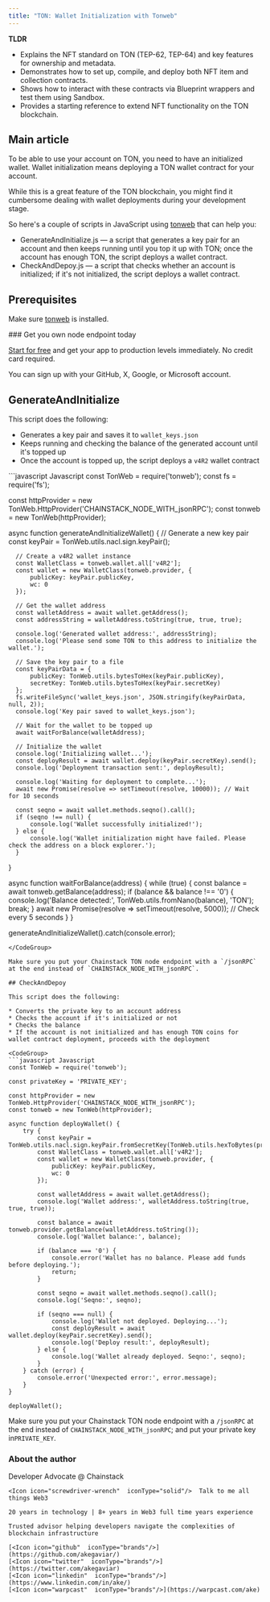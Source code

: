 ```yaml
---
title: "TON: Wallet Initialization with Tonweb"
---
```


**TLDR**
* Explains the NFT standard on TON (TEP-62, TEP-64) and key features for ownership and metadata.
* Demonstrates how to set up, compile, and deploy both NFT item and collection contracts.
* Shows how to interact with these contracts via Blueprint wrappers and test them using Sandbox.
* Provides a starting reference to extend NFT functionality on the TON blockchain.

## Main article

To be able to use your account on TON, you need to have an initialized wallet. Wallet initialization means deploying a TON wallet contract for your account.

While this is a great feature of the TON blockchain, you might find it cumbersome dealing with wallet deployments during your development stage.

So here's a couple of scripts in JavaScript using [tonweb](https://github.com/toncenter/tonweb) that can help you:

* GenerateAndInitialize.js — a script that generates a key pair for an account and then keeps running until you top it up with TON; once the account has enough TON, the script deploys a wallet contract.
* CheckAndDepoy.js — a script that checks whether an account is initialized; if it's not initialized, the script deploys a wallet contract.

## Prerequisites

Make sure [tonweb](https://www.npmjs.com/package/tonweb) is installed.

<Check>
  ### Get you own node endpoint today

  [Start for free](https://console.chainstack.com/) and get your app to production levels immediately. No credit card required.

  You can sign up with your GitHub, X, Google, or Microsoft account.
</Check>

## GenerateAndInitialize

This script does the following:

* Generates a key pair and saves it to `wallet_keys.json`
* Keeps running and checking the balance of the generated account until it's topped up
* Once the account is topped up, the script deploys a `v4R2` wallet contract

<CodeGroup>
  ```javascript Javascript
  const TonWeb = require('tonweb');
  const fs = require('fs');

  const httpProvider = new TonWeb.HttpProvider('CHAINSTACK_NODE_WITH_jsonRPC');
  const tonweb = new TonWeb(httpProvider);

  async function generateAndInitializeWallet() {
      // Generate a new key pair
      const keyPair = TonWeb.utils.nacl.sign.keyPair();

      // Create a v4R2 wallet instance
      const WalletClass = tonweb.wallet.all['v4R2'];
      const wallet = new WalletClass(tonweb.provider, {
          publicKey: keyPair.publicKey,
          wc: 0
      });

      // Get the wallet address
      const walletAddress = await wallet.getAddress();
      const addressString = walletAddress.toString(true, true, true);

      console.log('Generated wallet address:', addressString);
      console.log('Please send some TON to this address to initialize the wallet.');

      // Save the key pair to a file
      const keyPairData = {
          publicKey: TonWeb.utils.bytesToHex(keyPair.publicKey),
          secretKey: TonWeb.utils.bytesToHex(keyPair.secretKey)
      };
      fs.writeFileSync('wallet_keys.json', JSON.stringify(keyPairData, null, 2));
      console.log('Key pair saved to wallet_keys.json');

      // Wait for the wallet to be topped up
      await waitForBalance(walletAddress);

      // Initialize the wallet
      console.log('Initializing wallet...');
      const deployResult = await wallet.deploy(keyPair.secretKey).send();
      console.log('Deployment transaction sent:', deployResult);

      console.log('Waiting for deployment to complete...');
      await new Promise(resolve => setTimeout(resolve, 10000)); // Wait for 10 seconds

      const seqno = await wallet.methods.seqno().call();
      if (seqno !== null) {
          console.log('Wallet successfully initialized!');
      } else {
          console.log('Wallet initialization might have failed. Please check the address on a block explorer.');
      }
  }

  async function waitForBalance(address) {
      while (true) {
          const balance = await tonweb.getBalance(address);
          if (balance && balance !== '0') {
              console.log('Balance detected:', TonWeb.utils.fromNano(balance), 'TON');
              break;
          }
          await new Promise(resolve => setTimeout(resolve, 5000)); // Check every 5 seconds
      }
  }

  generateAndInitializeWallet().catch(console.error);
  ```
</CodeGroup>

Make sure you put your Chainstack TON node endpoint with a `/jsonRPC` at the end instead of `CHAINSTACK_NODE_WITH_jsonRPC`.

## CheckAndDepoy

This script does the following:

* Converts the private key to an account address
* Checks the account if it's initialized or not
* Checks the balance
* If the account is not initialized and has enough TON coins for wallet contract deployment, proceeds with the deployment

<CodeGroup>
  ```javascript Javascript
  const TonWeb = require('tonweb');

  const privateKey = 'PRIVATE_KEY';

  const httpProvider = new TonWeb.HttpProvider('CHAINSTACK_NODE_WITH_jsonRPC');
  const tonweb = new TonWeb(httpProvider);

  async function deployWallet() {
      try {
          const keyPair = TonWeb.utils.nacl.sign.keyPair.fromSecretKey(TonWeb.utils.hexToBytes(privateKey));
          const WalletClass = tonweb.wallet.all['v4R2'];
          const wallet = new WalletClass(tonweb.provider, {
              publicKey: keyPair.publicKey,
              wc: 0
          });

          const walletAddress = await wallet.getAddress();
          console.log('Wallet address:', walletAddress.toString(true, true, true));

          const balance = await tonweb.provider.getBalance(walletAddress.toString());
          console.log('Wallet balance:', balance);

          if (balance === '0') {
              console.error('Wallet has no balance. Please add funds before deploying.');
              return;
          }

          const seqno = await wallet.methods.seqno().call();
          console.log('Seqno:', seqno);

          if (seqno === null) {
              console.log('Wallet not deployed. Deploying...');
              const deployResult = await wallet.deploy(keyPair.secretKey).send();
              console.log('Deploy result:', deployResult);
          } else {
              console.log('Wallet already deployed. Seqno:', seqno);
          }
      } catch (error) {
          console.error('Unexpected error:', error.message);
      }
  }

  deployWallet();
  ```
</CodeGroup>

Make sure you put your Chainstack TON node endpoint with a `/jsonRPC` at the end instead of `CHAINSTACK_NODE_WITH_jsonRPC`; and put your private key in`PRIVATE_KEY`.

### About the author
<CardGroup>
  <Card title="Ake Gaviard" img="/images/docs/profile_images/1719912994363326464/8_Bi4fdM_400x400.jpg">
    <Icon icon="code"  iconType="solid"/>Developer Advocate @ Chainstack

    <Icon icon="screwdriver-wrench"  iconType="solid"/>  Talk to me all things Web3

    20 years in technology | 8+ years in Web3 full time years experience

    Trusted advisor helping developers navigate the complexities of blockchain infrastructure

    [<Icon icon="github"  iconType="brands"/>](https://github.com/akegaviar/)
    [<Icon icon="twitter"  iconType="brands"/>](https://twitter.com/akegaviar)
    [<Icon icon="linkedin"  iconType="brands"/>](https://www.linkedin.com/in/ake/)
    [<Icon icon="warpcast"  iconType="brands"/>](https://warpcast.com/ake)
  </Card>
</CardGroup>
